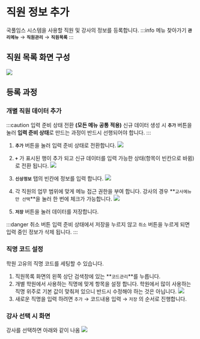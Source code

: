 
# 직원 정보 추가

국풀임스 시스템을 사용할 직원 및 강사의 정보를 등록합니다.
:::info 메뉴 찾아가기
**`관리메뉴`** → **`직원관리`** → **`직원목록`**
:::

## 직원 목록 화면 구성
![](img/01-직원추가/기본화면.png)

## 등록 과정

### 개별 직원 데이터 추가
:::caution 입력 준비 상태 전환 **(모든 메뉴 공통 적용)**
신규 데이터 생성 시 **`추가`** 버튼을 눌러 **입력 준비 상태**로 만드는 과정이 반드시 선행되어야 합니다.
:::
1. **`추가`** 버튼을 눌러 입력 준비 상태로 전환합니다.
![](img/01-직원추가/직원입력-1.png)

2. **`+`** 가 표시된 행이 추가 되고 신규 데이터를 입력 가능한 상태(항목이 빈칸으로 바뀜)로 전환 됩니다.
![](img/01-직원추가/직원입력-2.png)

3. **`신상정보`** 탭의 빈칸에 정보를 입력 합니다.
![](img/01-직원추가/직원입력-3.png)

4. 각 직원의 업무 범위에 맞게 메뉴 접근 권한을 부여 합니다. 강사의 경우 **`교사메뉴만 선택`**을 눌러 한 번에 체크가 가능합니다.
![](img/01-직원추가/직원입력-4.png)

5. **`저장`** 버튼을 눌러 데이터를 저장합니다.

:::danger 취소 버튼
입력 준비 상태에서 저장을 누르지 않고 `취소` 버튼을 누르게 되면 입력 중인 정보가 삭제 됩니다.
:::

### 직명 코드 설정
학원 고유의 직명 코드를 세팅할 수 있습니다.

1. 직원목록 화면의 왼쪽 상단 검색창에 있는 **`코드관리`**를 누릅니다.
2. 개별 학원에서 사용하는 직명에 맞게 항목을 설정 합니다. 학원에서 많이 사용하는 직명 위주로 기본 값이 맞춰져 있으니 반드시 수정해야 하는 것은 아닙니다.
   ![](img/01-직원추가/직명코드설정.png)
3. 새로운 직명을 입력 하려면 `추가` → 코드내용 입력 → `저장` 의 순서로 진행합니다.


### 강사 선택 시 화면
강사를 선택하면 아래와 같이 나옴
![](img/01-직원추가/강사선택화면.png)
